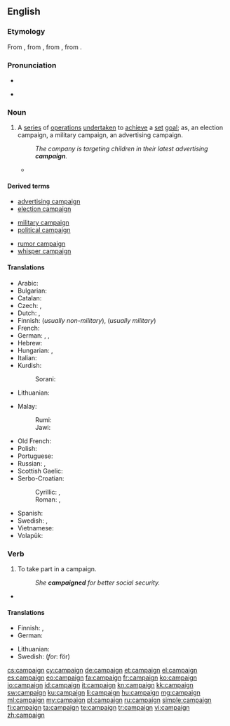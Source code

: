 ==English==

{{wikipedia}}

===Etymology===
From {{etyl|fr|en}} {{term|campagne|lang=fr}}, from {{etyl|it|en}} {{term|campagna||field, military operation|lang=it}}, from {{etyl|LL.|en}} {{term|campania|campānia|open country, battlefield|lang=la}}, from {{etyl|la|en}} {{term|campus||field|lang=la}}.

===Pronunciation===
* {{audio|en-us-campaign.ogg|Audio (US)}}

* {{rhymes|eɪn}}

===Noun===
{{en-noun}}

# A [[series]] of [[operation]]s [[undertaken]] to [[achieve]] a [[set]] [[goal]]; as, an election campaign, a military campaign, an advertising campaign.
#: ''The company is targeting children in their latest advertising '''campaign'''.''
#* {{quote-news
|year=2012
|date=April 9
|author=Mandeep Sanghera
|title=Tottenham 1 - 2 Norwich
|work=BBC Sport
|url=http://www.bbc.co.uk/sport/0/football/17581358
|page=
|passage=The Canaries went ahead when the home defence failed to clear their lines and Pilkington was on hand to slide in his eighth goal of the '''campaign'''.}}

====Derived terms====
{{rel-top3|Terms derived from ''campaign'' (noun)}}
* [[advertising campaign]]
* [[election campaign]]
{{rel-mid3}}
* [[military campaign]]
* [[political campaign]]
{{rel-mid3}}
* [[rumor campaign]]
* [[whisper campaign]]
{{rel-bottom}}

====Translations====
{{trans-top|series of operations undertaken to achieve a set goal}}
* Arabic: {{t-|ar|حملة|f|alt=حَمْلة|tr=Hamla(t)}}
* Bulgarian: {{t+|bg|кампания|f|tr=kampanija|sc=Cyrl}}
* Catalan: {{t-|ca|campanya|f}}
* Czech: {{t-|cs|tažení|n}} {{qualifier|military}}, {{t-|cs|kampaň|f}} {{qualifier|advertising, political}}
* Dutch: {{t+|nl|campagne|f}}, {{t+|nl|veldtocht|m}}
* Finnish: {{t+|fi|kampanja}} (''usually non-military''), {{t-|fi|sotaretki}} (''usually military'')
* French: {{t+|fr|campagne|f}}
* German: {{t+|de|Kampagne|f}}, {{t+|de|Feldzug|m}}, {{t-|de|Heereszug|m}}
* Hebrew: {{t+|he|מערכה|f|sc=Hebr}}
* Hungarian: {{t+|hu|kampány}}, {{t+|hu|hadjárat}}
* Italian: {{t+|it|campagna|f}}
* Kurdish:
*: Sorani: {{tø|ckb|حه‌مله‌|sc=ku-Arab}}
* Lithuanian: {{t-|lt|kampanija}}
{{trans-mid}}
* Malay:
*: Rumi: {{t+|ms|kempen}}
*: Jawi: {{t-|ms|کيمڤين|sc=Arab}}
* Old French: {{tø|fro|cumpaigne|f}}
* Polish: {{t-|pl|kampania|f}}
* Portuguese: {{t+|pt|campanha|f}}
* Russian: {{t+|ru|поход|m|tr=poxód|sc=Cyrl}}, {{t+|ru|кампания|f|tr=kampánija|sc=Cyrl}}
* Scottish Gaelic: {{t-|gd|iomairt|f}}
* Serbo-Croatian:
*: Cyrillic: {{t-|sh|кампања|sc=Cyrl}}, {{t-|sh|поход|sc=Cyrl}}
*: Roman: {{t-|sh|kampanja}}, {{t-|sh|pohod}}
* Spanish: {{t+|es|campaña|f}}
* Swedish: {{t+|sv|kampanj}}, {{qualifier|military}} {{t-|sv|fälttåg|n}}
* Vietnamese: {{t+|vi|chiến dịch}}
* Volapük: {{qualifier|military}} {{t-|vo|krigagoläd}}
{{trans-bottom}}

===Verb===
{{en-verb}}

# {{intransitive}} To take part in a campaign.
#: ''She '''campaigned''' for better social security.''
* {{quote-news
|year=2012
|date=April 19
|author=Josh Halliday
|title=Free speech haven or lawless cesspool – can the internet be civilised?
|work=the Guardian
|url=http://www.guardian.co.uk/technology/2012/apr/19/free-speech-haven-lawless-cesspool
|page=
|passage=But the purported rise in violent videos online has led some MPs to '''campaign''' for courts to have more power to remove or block material on YouTube. The Labour MP Heidi Alexander said she was appalled after a constituent was robbed at knifepoint, and the attackers could be found brandishing weapons and rapping about gang violence online.}}

====Translations====
{{trans-top|to take part in a campaign}}
* Finnish: {{t-|fi|kampanjoida}}, {{t+|fi|sotia}} {{qualifier|military}}
* German: {{t+|de|einsetzen|alt=sich einsetzen}} {{qualifier|''for'': für}}
{{trans-mid}}
* Lithuanian: {{t+|lt|dalyvauti}} {{t-|lt|kampanijoje}}
* Swedish: {{t+|sv|kampanj|c}} (''for'': för)
{{trans-bottom}}

[[cs:campaign]]
[[cy:campaign]]
[[de:campaign]]
[[et:campaign]]
[[el:campaign]]
[[es:campaign]]
[[eo:campaign]]
[[fa:campaign]]
[[fr:campaign]]
[[ko:campaign]]
[[io:campaign]]
[[id:campaign]]
[[it:campaign]]
[[kn:campaign]]
[[kk:campaign]]
[[sw:campaign]]
[[ku:campaign]]
[[li:campaign]]
[[hu:campaign]]
[[mg:campaign]]
[[ml:campaign]]
[[my:campaign]]
[[pl:campaign]]
[[ru:campaign]]
[[simple:campaign]]
[[fi:campaign]]
[[ta:campaign]]
[[te:campaign]]
[[tr:campaign]]
[[vi:campaign]]
[[zh:campaign]]